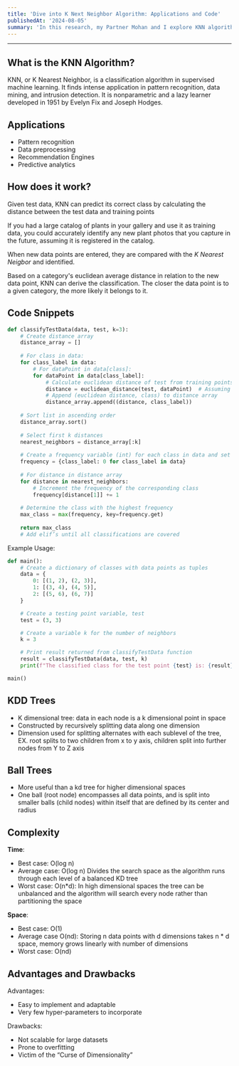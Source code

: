 ```yaml
---
title: 'Dive into K Next Neighbor Algorithm: Applications and Code'
publishedAt: '2024-08-05'
summary: 'In this research, my Partner Mohan and I explore KNN algorithm, and walk you through how to build your own model!'
---
```


---

## What is the KNN Algorithm?

KNN, or K Nearest Neighbor, is a classification algorithm in supervised machine learning. It finds intense application in pattern recognition, data mining, and intrusion detection. It is nonparametric and a lazy learner developed in 1951 by Evelyn Fix and Joseph Hodges.

## Applications

* Pattern recognition
* Data preprocessing
* Recommendation Engines
* Predictive analytics

## How does it work?

Given test data, KNN can predict its correct class by calculating the distance between the test data and training points

If you had a large catalog of plants in your gallery and use it as training data, you could accurately identify any new plant photos that you capture in the future, assuming it is registered in the catalog.

When new data points are entered, they are compared with the *K Nearest Neigbor* and identified.

Based on a category's euclidean average distance in relation to the new data point, KNN can derive the classification. The closer the data point is to a given category, the more likely it belongs to it.

## Code Snippets

```Python
def classifyTestData(data, test, k=3):
    # Create distance array
    distance_array = []
    
    # For class in data:
    for class_label in data:
        # For dataPoint in data[class]:
        for dataPoint in data[class_label]:
            # Calculate euclidean distance of test from training points (i.e. datapoints)
            distance = euclidean_distance(test, dataPoint)  # Assuming euclidean_distance is defined
            # Append (euclidean distance, class) to distance array
            distance_array.append((distance, class_label))
    
    # Sort list in ascending order
    distance_array.sort()
    
    # Select first k distances
    nearest_neighbors = distance_array[:k]
    
    # Create a frequency variable (int) for each class in data and set to 0
    frequency = {class_label: 0 for class_label in data}
    
    # For distance in distance array
    for distance in nearest_neighbors:
        # Increment the frequency of the corresponding class
        frequency[distance[1]] += 1
    
    # Determine the class with the highest frequency
    max_class = max(frequency, key=frequency.get)
    
    return max_class
    # Add elif’s until all classifications are covered
```

Example Usage:

```Python
def main():
    # Create a dictionary of classes with data points as tuples
    data = {
        0: [(1, 2), (2, 3)],
        1: [(3, 4), (4, 5)],
        2: [(5, 6), (6, 7)]
    }

    # Create a testing point variable, test
    test = (3, 3)

    # Create a variable k for the number of neighbors
    k = 3

    # Print result returned from classifyTestData function
    result = classifyTestData(data, test, k)
    print(f"The classified class for the test point {test} is: {result}")

main()
```

## KDD Trees

* K dimensional tree: data in each node is a k dimensional point  in space
* Constructed by recursively splitting data along one dimension
* Dimension used for splitting alternates with each sublevel of the tree, EX. root splits to two children from x to y axis, children split into further nodes from Y to Z axis

## Ball Trees

* More useful than a kd tree for higher dimensional spaces
* One ball (root node) encompasses all data points, and is split into smaller balls (child nodes) within itself that are defined by its 
center and radius

## Complexity

**Time**:

* Best case: O(log n) 
* Average case: O(log n) Divides the search space as the algorithm runs through each level of a balanced KD tree
* Worst case: O(n*d): In high dimensional spaces the tree can be unbalanced and the algorithm will search every node rather than partitioning the space

**Space**:

* Best case: O(1) 
* Average case O(nd): Storing n data points with d dimensions takes n * d space, memory grows linearly with number of dimensions
* Worst case: O(nd)

## Advantages and Drawbacks

Advantages:

* Easy to implement and adaptable
* Very few hyper-parameters to incorporate

Drawbacks:

* Not scalable for large datasets
* Prone to overfitting
* Victim of the “Curse of Dimensionality”